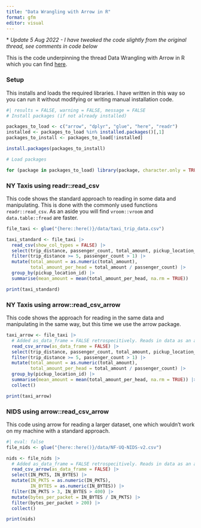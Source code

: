 ```yaml
---
title: "Data Wrangling with Arrow in R"
format: gfm
editor: visual
---
```


\* *Update 5 Aug 2022 - I have tweaked the code slightly from the original thread, see comments in code below*

This is the code underpinning the thread Data Wrangling with Arrow in R which you can find [here](https://twitter.com/neilgcurrie/status/1554867200392998912).

### Setup

This installs and loads the required libraries. I have written in this way so you can run it without modifying or writing manual installation code.

```r
#| results = FALSE, warning = FALSE, message = FALSE
# Install packages (if not already installed)

packages_to_load <- c("arrow", "dplyr", "glue", "here", "readr")
installed <- packages_to_load %in% installed.packages()[,1]
packages_to_install <- packages_to_load[!installed]

install.packages(packages_to_install)

# Load packages

for (package in packages_to_load) library(package, character.only = TRUE)
```

### NY Taxis using readr::read_csv

This code shows the standard approach to reading in some data and manipulating. This is done with the commonly used functions `readr::read_csv`. As an aside you will find `vroom::vroom` and `data.table::fread` are faster.

```r
file_taxi <- glue("{here::here()}/data/taxi_trip_data.csv")

taxi_standard <- file_taxi |> 
  read_csv(show_col_types = FALSE) |> 
  select(trip_distance, passenger_count, total_amount, pickup_location_id) |> 
  filter(trip_distance >= 5, passenger_count > 1) |> 
  mutate(total_amount = as.numeric(total_amount),
         total_amount_per_head = total_amount / passenger_count) |> 
  group_by(pickup_location_id) |> 
  summarise(mean_amount = mean(total_amount_per_head, na.rm = TRUE))

print(taxi_standard)
```

### NY Taxis using arrow::read_csv_arrow

This code shows the approach for reading in the same data and manipulating in the same way, but this time we use the arrow package.

```r
taxi_arrow <- file_taxi |> 
  # Added as_data_frame = FALSE retrospecitively. Reads in data as an arrow table.
  read_csv_arrow(as_data_frame = FALSE) |> 
  select(trip_distance, passenger_count, total_amount, pickup_location_id) |> 
  filter(trip_distance >= 5, passenger_count > 1) |> 
  mutate(total_amount = as.numeric(total_amount),
         total_amount_per_head = total_amount / passenger_count) |> 
  group_by(pickup_location_id) |> 
  summarise(mean_amount = mean(total_amount_per_head, na.rm = TRUE)) |> 
  collect()

print(taxi_arrow)
```

### NIDS using arrow::read_csv_arrow

This code using arrow for reading a larger dataset, one which wouldn't work on my machine with a standard approach.

```r
#| eval: false
file_nids <- glue("{here::here()}/data/NF-UQ-NIDS-v2.csv")

nids <- file_nids |>
  # Added as_data_frame = FALSE retrospecitively. Reads in data as an arrow table.
  read_csv_arrow(as_data_frame = FALSE) |>
  select(IN_PKTS, IN_BYTES) |>
  mutate(IN_PKTS = as.numeric(IN_PKTS),
         IN_BYTES = as.numeric(IN_BYTES)) |>
  filter(IN_PKTS > 3, IN_BYTES > 400) |>
  mutate(bytes_per_packet = IN_BYTES / IN_PKTS) |>
  filter(bytes_per_packet > 200) |>
  collect()

print(nids)
```
